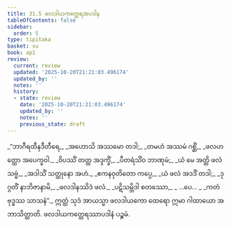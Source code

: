 ```yaml
---
title: 31.5 ဖလဒါယကတ္ထေရအပဒါန
tableOfContents: false
sidebar:
  order: 5
type: tipitaka
basket: su
book: ap1
review:
  current: review
  updated: '2025-10-20T21:21:03.496174'
  updated_by: ''
  notes: ''
  history:
  - state: review
    date: '2025-10-20T21:21:03.496174'
    updated_by: ''
    notes: ''
    previous_state: draft
---
```



<DynamicBreadcrumb />


<ReviewStatus review={frontmatter.review} showDetails={true} />

<HypothesisAnnotation frontmatter={frontmatter} />

<Division number="20" book="ap1" e="ch" v="20" p="284">

<Paragraph number="3459" type="verses" book="ap1">
_“ဘာဂီရထီနဒီတီရေ,_  
_အဟောသိ အဿမော တဒါ;_  
_တမဟံ အဿမံ ဂစ္ဆိံ,_  
_ဖလဟတ္ထော အပေက္ခဝါ._  

</Paragraph>

</Division>
<Division number="21" book="ap1" e="ch" v="20" p="284">

<Paragraph number="3460" type="verses" book="ap1">
_ဝိပဿိံ တတ္ထ အဒ္ဒက္ခိံ,_  
_ပီတရံသိံဝ ဘာဏုမံ;_  
_ယံ မေ အတ္ထိ ဖလံ သဗ္ဗံ,_  
_အဒါသိံ သတ္ထုနော အဟံ._  

</Paragraph>

</Division>
<Division number="22" book="ap1" e="ch" v="20" p="284">

<Paragraph number="3461" type="verses" book="ap1">
_ဧကနဝုတိတော ကပ္ပေ,_  
_ယံ ဖလံ အဒဒိံ တဒါ;_  
_ဒုဂ္ဂတိံ နာဘိဇာနာမိ,_  
_ဖလဒါနဿိဒံ ဖလံ._  

</Paragraph>

</Division>
<Division number="23" book="ap1" e="ch" v="20" p="284">

<Paragraph number="3462" type="verses" book="ap1">
_ပဋိသမ္ဘိဒါ စတဿော,_  
_ …ပေ… _  
_ကတံ ဗုဒ္ဓဿ သာသနံ”._  

</Paragraph>

<Paragraph number="3463" book="ap1">
ဣတ္ထံ သုဒံ အာယသ္မာ ဖလဒါယကော ထေရော ဣမာ ဂါထာယော အဘာသိတ္ထာတိ.

</Paragraph>
</Division>

<Paragraph number="3464" type="center" book="ap1">
ဖလဒါယကတ္ထေရဿာပဒါနံ ပဉ္စမံ.
</Paragraph>